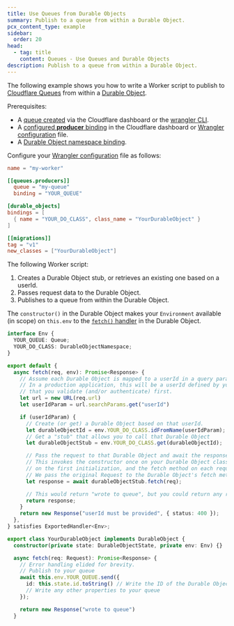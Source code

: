 ```yaml
---
title: Use Queues from Durable Objects
summary: Publish to a queue from within a Durable Object.
pcx_content_type: example
sidebar:
  order: 20
head:
  - tag: title
    content: Queues - Use Queues and Durable Objects
description: Publish to a queue from within a Durable Object.
---
```


The following example shows you how to write a Worker script to publish to [Cloudflare Queues](/queues/) from within a [Durable Object](/durable-objects/).

Prerequisites:

- A [queue created](/queues/get-started/#3-create-a-queue) via the Cloudflare dashboard or the [wrangler CLI](/workers/wrangler/install-and-update/).
- A [configured **producer** binding](/queues/configuration/configure-queues/#producer) in the Cloudflare dashboard or [Wrangler configuration](/workers/wrangler/configuration) file.
- A [Durable Object namespace binding](/workers/wrangler/configuration/#durable-objects).

Configure your [Wrangler configuration](/workers/wrangler/configuration) file as follows:


<WranglerConfig>

```toml
name = "my-worker"

[[queues.producers]]
  queue = "my-queue"
  binding = "YOUR_QUEUE"

[durable_objects]
bindings = [
  { name = "YOUR_DO_CLASS", class_name = "YourDurableObject" }
]

[[migrations]]
tag = "v1"
new_classes = ["YourDurableObject"]
```

</WranglerConfig>

The following Worker script:

1. Creates a Durable Object stub, or retrieves an existing one based on a userId.
2. Passes request data to the Durable Object.
3. Publishes to a queue from within the Durable Object.

The `constructor()` in the Durable Object makes your `Environment` available (in scope) on `this.env` to the [`fetch()` handler](/durable-objects/best-practices/access-durable-objects-from-a-worker/#3-use-fetch-handler-method) in the Durable Object.

```ts
interface Env {
  YOUR_QUEUE: Queue;
  YOUR_DO_CLASS: DurableObjectNamespace;
}

export default {
  async fetch(req, env): Promise<Response> {
    // Assume each Durable Object is mapped to a userId in a query parameter
    // In a production application, this will be a userId defined by your application
    // that you validate (and/or authenticate) first.
    let url = new URL(req.url)
    let userIdParam = url.searchParams.get("userId")

    if (userIdParam) {
      // Create (or get) a Durable Object based on that userId.
      let durableObjectId = env.YOUR_DO_CLASS.idFromName(userIdParam);
      // Get a "stub" that allows you to call that Durable Object
      let durableObjectStub = env.YOUR_DO_CLASS.get(durableObjectId);

      // Pass the request to that Durable Object and await the response
      // This invokes the constructor once on your Durable Object class (defined further down)
      // on the first initialization, and the fetch method on each request.
      // We pass the original Request to the Durable Object's fetch method
      let response = await durableObjectStub.fetch(req);

      // This would return "wrote to queue", but you could return any response.
      return response;
    }
    return new Response("userId must be provided", { status: 400 });
  },
} satisfies ExportedHandler<Env>;

export class YourDurableObject implements DurableObject {
  constructor(private state: DurableObjectState, private env: Env) {}

  async fetch(req: Request): Promise<Response> {
    // Error handling elided for brevity.
    // Publish to your queue
    await this.env.YOUR_QUEUE.send({
      id: this.state.id.toString() // Write the ID of the Durable Object to your queue
      // Write any other properties to your queue
    });

    return new Response("wrote to queue")
  }
```

